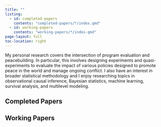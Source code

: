 ```yaml
---
title: ""
listing:
  - id: completed-papers
    contents: "completed-papers/*/index.qmd"
  - id: working-papers
    contents: "working-papers/*/index.qmd"
page-layout: full
toc-location: right
---
```


My personal research covers the intersection of program evaluation and peacebuilding. In particular, this involves designing experiments and quasi-experiments to evaluate the impact of various policies designed to promote peace in the world and manage ongoing conflict. I also have an interest in broader statistical methodology and I enjoy researching topics in observational causal inference, Bayesian statistics, machine learning, survival analysis, and multilevel modeling. 



## Completed Papers

:::{#completed-papers}
:::


## Working Papers

:::{#working-papers}
:::

